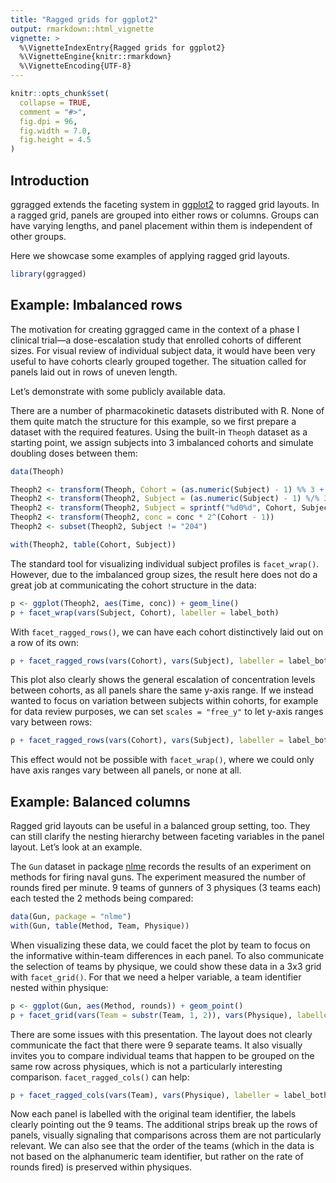 ```yaml
---
title: "Ragged grids for ggplot2"
output: rmarkdown::html_vignette
vignette: >
  %\VignetteIndexEntry{Ragged grids for ggplot2}
  %\VignetteEngine{knitr::rmarkdown}
  %\VignetteEncoding{UTF-8}
---
```


```r
knitr::opts_chunk$set(
  collapse = TRUE,
  comment = "#>",
  fig.dpi = 96,
  fig.width = 7.0,
  fig.height = 4.5
)
```

## Introduction

ggragged extends the faceting system in [ggplot2](https://cran.r-project.org/package=ggplot2)
to ragged grid layouts. In a ragged grid, panels are grouped into either rows or columns.
Groups can have varying lengths, and panel placement within them is independent of other
groups.

Here we showcase some examples of applying ragged grid layouts.

```r
library(ggragged)
```

## Example: Imbalanced rows

The motivation for creating ggragged came in the context of a phase I clinical
trial---a dose-escalation study that enrolled cohorts of different sizes.
For visual review of individual subject data, it would have been very useful to have
cohorts clearly grouped together. The situation called for panels laid out in rows of
uneven length.

Let's demonstrate with some publicly available data.

There are a number of pharmacokinetic datasets distributed with R. None of them quite
match the structure for this example, so we first prepare a dataset with
the required features. Using the built-in `Theoph` dataset as a starting point,
we assign subjects into 3 imbalanced cohorts and simulate doubling doses between them:

```r
data(Theoph)

Theoph2 <- transform(Theoph, Cohort = (as.numeric(Subject) - 1) %% 3 + 1)
Theoph2 <- transform(Theoph2, Subject = (as.numeric(Subject) - 1) %/% 3 + 1)
Theoph2 <- transform(Theoph2, Subject = sprintf("%d0%d", Cohort, Subject))
Theoph2 <- transform(Theoph2, conc = conc * 2^(Cohort - 1))
Theoph2 <- subset(Theoph2, Subject != "204")

with(Theoph2, table(Cohort, Subject))
```

The standard tool for visualizing individual subject profiles is `facet_wrap()`.
However, due to the imbalanced group sizes, the result here does not do a great
job at communicating the cohort structure in the data:

```r
p <- ggplot(Theoph2, aes(Time, conc)) + geom_line()
p + facet_wrap(vars(Subject, Cohort), labeller = label_both)
```

With `facet_ragged_rows()`, we can have each cohort distinctively laid out
on a row of its own:

```r
p + facet_ragged_rows(vars(Cohort), vars(Subject), labeller = label_both)
```

This plot also clearly shows the general escalation of concentration levels between
cohorts, as all panels share the same y-axis range. If we instead wanted to focus
on variation between subjects within cohorts, for example for data review purposes,
we can set `scales = "free_y"` to let y-axis ranges vary between rows:

```r
p + facet_ragged_rows(vars(Cohort), vars(Subject), labeller = label_both, scales = "free_y")
```

This effect would not be possible with `facet_wrap()`, where we could only have
axis ranges vary between all panels, or none at all.

## Example: Balanced columns

Ragged grid layouts can be useful in a balanced group setting, too. They can still
clarify the nesting hierarchy between faceting variables in the panel layout.
Let's look at an example.

The `Gun` dataset in package [nlme](https://cran.r-project.org/package=nlme)
records the results of an experiment on methods for firing naval guns.
The experiment measured the number of rounds fired per minute.
9 teams of gunners of 3 physiques (3 teams each) each tested the 2 methods being compared:

```r
data(Gun, package = "nlme")
with(Gun, table(Method, Team, Physique))
```

When visualizing these data, we could facet the plot by team to focus on the
informative within-team differences in each panel. To also communicate
the selection of teams by physique, we could show these data in a 3x3
grid with `facet_grid()`. For that we need a helper variable,
a team identifier nested within physique:

```r
p <- ggplot(Gun, aes(Method, rounds)) + geom_point()
p + facet_grid(vars(Team = substr(Team, 1, 2)), vars(Physique), labeller = label_both)
```

There are some issues with this presentation.
The layout does not clearly communicate the fact that there were 9 separate teams.
It also visually invites you to compare individual teams that happen to be grouped on
the same row across physiques, which is not a particularly interesting comparison.
`facet_ragged_cols()` can help:

```r
p + facet_ragged_cols(vars(Team), vars(Physique), labeller = label_both)
```

Now each panel is labelled with the original team identifier, the labels clearly
pointing out the 9 teams. The additional strips break up the rows of panels,
visually signaling that comparisons across them are not particularly relevant.
We can also see that the order of the teams (which in the data is not based on
the alphanumeric team identifier, but rather on the rate of rounds fired)
is preserved within physiques.
